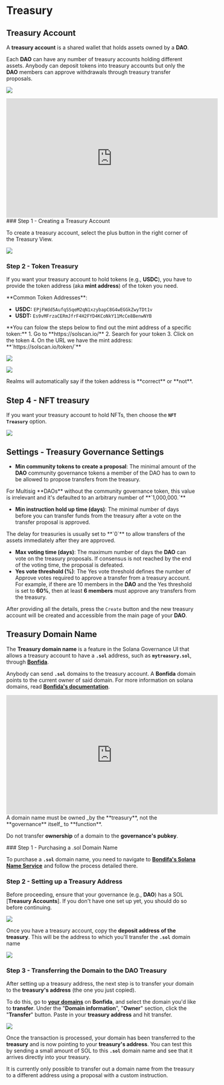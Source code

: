 
# Treasury

## Treasury Account

A **treasury account** is a shared wallet that holds assets owned by a **DAO**.

Each **DAO** can have any number of treasury accounts holding different assets. Anybody can deposit tokens into treasury accounts but only the **DAO** members can approve withdrawals through treasury transfer proposals​.

![](../source/treasury/treasurystep1.png)

<Callout type="info" emoji="▶️">
<iframe width="560" height="315" src="https://www.youtube.com/embed/h_MUt6sTLN8?si=qOiDmO5Ygk3poOJ5" title="YouTube video player" frameborder="0" allow="accelerometer; autoplay; clipboard-write; encrypted-media; gyroscope; picture-in-picture; web-share" allowFullScreen="allowFullScreen"></iframe>
</Callout>

<Steps>
### Step 1 - Creating a Treasury Account

To create a treasury account, select the plus button in the right corner of the Treasury View​.

![](../source/treasury/treasurystep2.png)

### Step 2 - Token Treasury

If you want your treasury account to hold tokens (e.g., **USDC**), you have to provide the token address (aka **mint address**) of the token you need​.

<Callout type="info" emoji="ℹ️">
**Common Token Addresses**:

* **USDC:** `EPjFWdd5AufqSSqeM2qN1xzybapC8G4wEGGkZwyTDt1v`
* **USDT:** `Es9vMFrzaCERmJfrF4H2FYD4KCoNkY11McCe8BenwNYB`
</Callout>

<Callout type="default" emoji="👉">
**You can folow the steps below to find out the mint address of a specific token:**
    1. Go to **https://solscan.io/**
    2. Search for your token
    3. Click on the token
    4. On the URL we have the mint address: **`https://solscan.io/token/<MINT_ADDRESS>`**
</Callout>

![](../source/treasury/treasurystep3.png)

![](../source/treasury/treasurystep4.png)

<Callout type="info" emoji="ℹ️">
Realms will automatically say if the token address is **correct** or **not**.
</Callout>

## Step 4 - NFT treasury

If you want your treasury account to hold NFTs, then choose the **`NFT Treasury`** option​.

![](../source/treasury/treasurystep5.png)

</Steps>

## Settings - Treasury Governance Settings

* **Min community tokens to create a proposal**: The minimal amount of the **DAO** community governance tokens a member of the DAO has to own to be allowed to propose transfers from the treasury.&#x20;

<Callout type="info" emoji="ℹ️">
For Multisig **DAOs** without the community governance token, this value is irrelevant and it's defaulted to an arbitrary number of **`1,000,000.`**
</Callout>

* **Min instruction hold up time (days)**: The minimal number of days before you can transfer funds from the treasury after a vote on the transfer proposal is approved​.

<Callout type="info" emoji="ℹ️">
The delay for treasuries is usually set to **`0`** to allow transfers of the assets immediately after they are approved​.​
</Callout>

* **Max voting time (days)**: The maximum number of days the **DAO** can vote on the treasury proposals. If consensus is not reached by the end of the voting time, the proposal is defeated​.
* **Yes vote threshold (%)**: The Yes vote threshold defines the number of Approve votes required to approve a transfer from a treasury account. For example, if there are 10 members in the **DAO** and the Yes threshold is set to **60%**, then at least **6 members** must approve any transfers from the treasury​.

After providing all the details, press the `Create` button and the new treasury account will be created and accessible from the main page of your **DAO**​.

## Treasury Domain Name
The **Treasury domain name** is a feature in the Solana Governance UI that allows a treasury account to have a **`.sol`** address, such as **`mytreasury.sol`**, through [**Bonfida**](https://naming.bonfida.org/).

Anybody can send **`.sol`** domains to the treasury account. A **Bonfida** domain points to the current owner of said domain. For more information on solana domains, read [**Bonfida's documentation**](https://docs.bonfida.org/collection/an-introduction-to-the-solana-name-service).

<Callout type="info" emoji="▶️">
<iframe width="560" height="315" src="https://www.youtube.com/embed/h_MUt6sTLN8?si=qOiDmO5Ygk3poOJ5" title="YouTube video player" frameborder="0" allow="accelerometer; autoplay; clipboard-write; encrypted-media; gyroscope; picture-in-picture; web-share" allowfullscreen></iframe>
</Callout>

<Callout type="error" emoji="🚨">
A domain name must be owned _by the **treasury**, not the **governance** itself_ to **function**.

Do not transfer **ownership** of a domain to the **governance's pubkey**.
</Callout>

<Steps>
### Step 1 - Purchasing a .sol Domain Name

To purchase a **`.sol`** domain name, you need to navigate to [**Bondifa's Solana Name Service**](https://naming.bonfida.org/) and follow the process detailed there.

### Step 2 - Setting up a Treasury Address

Before proceeding, ensure that your governance (e.g., **DAO**) has a SOL [**Treasury Accounts**]. If you don't have one set up yet, you should do so before continuing.

![](../source/treasury/treasurystep1.png)

Once you have a treasury account, copy the **deposit address of the treasury**. This will be the address to which you'll transfer the **`.sol`** domain name

![](../source/treasury/treasurystep6.png)

### Step 3 - Transferring the Domain to the DAO Treasury

After setting up a treasury address, the next step is to transfer your domain to the **treasury's address** (the one you just copied).

To do this, go to [**your domains**](https://naming.bonfida.org/#/profile?view=domains) on **Bonfida**, and select the domain you'd like to **transfer**. Under the "**Domain information**", "**Owner**" section, click the "**Transfer**" button. Paste in your **treasury address** and hit transfer.

![](../source/treasury/treasurystep7.png)

Once the transaction is processed, your domain has been transferred to the **treasury** and is now pointing to your **treasury's address**. You can test this by sending a small amount of SOL to this **`.sol`** domain name and see that it arrives directly into your treasury.

<Callout type="info" emoji="ℹ️">
It is currently only possible to transfer out a domain name from the treasury to a different address using a proposal with a custom instruction.
</Callout>
</Steps>